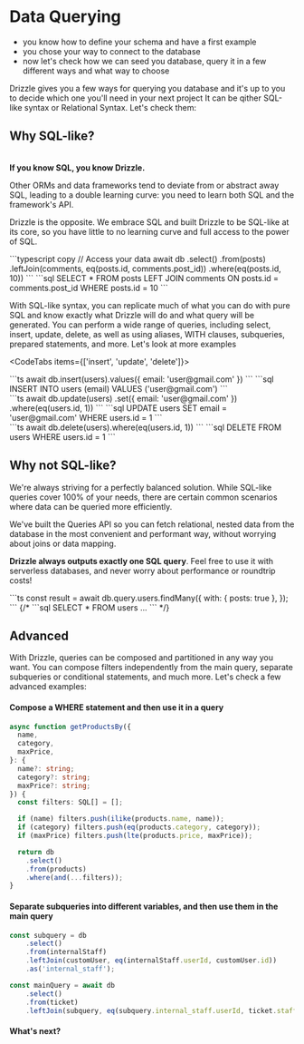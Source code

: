 
# Data Querying

- you know how to define your schema and have a first example
- you chose your way to connect to the database
- now let's check how we can seed you database, query it in a few different ways and what way to choose

Drizzle gives you a few ways for querying you database and it's up to you to decide which one you'll need in your next project
It can be qither SQL-like syntax or Relational Syntax. Let's check them:

## Why SQL-like?
\
**If you know SQL, you know Drizzle.**

Other ORMs and data frameworks tend to deviate from or abstract away SQL, leading to a double learning curve: you need to learn both SQL and the framework's API.

Drizzle is the opposite.
We embrace SQL and built Drizzle to be SQL-like at its core, so you have little to no learning curve and full access to the power of SQL.

<Section>
```typescript copy
// Access your data
await db
  .select()
	.from(posts)
	.leftJoin(comments, eq(posts.id, comments.post_id))
	.where(eq(posts.id, 10))
```
```sql
SELECT * 
FROM posts
LEFT JOIN comments ON posts.id = comments.post_id
WHERE posts.id = 10
```
</Section>

With SQL-like syntax, you can replicate much of what you can do with pure SQL and know 
exactly what Drizzle will do and what query will be generated. You can perform a wide range of queries, 
including select, insert, update, delete, as well as using aliases, WITH clauses, subqueries, prepared statements, 
and more. Let's look at more examples

<CodeTabs items={['insert', 'update', 'delete']}>
<Section>
```ts
await db.insert(users).values({ email: 'user@gmail.com' })
```
```sql
INSERT INTO users (email) VALUES ('user@gmail.com')
```
</Section>
<Section>
```ts
await db.update(users)
        .set({ email: 'user@gmail.com' })
        .where(eq(users.id, 1))
```
```sql
UPDATE users 
SET email = 'user@gmail.com'
WHERE users.id = 1
```
</Section>
<Section>
```ts
await db.delete(users).where(eq(users.id, 1))
```
```sql
DELETE FROM users WHERE users.id = 1
```
</Section>
</CodeTabs>

## Why not SQL-like?

We're always striving for a perfectly balanced solution. While SQL-like queries cover 100% of your needs, 
there are certain common scenarios where data can be queried more efficiently.

We've built the Queries API so you can fetch relational, nested data from the database in the most convenient 
and performant way, without worrying about joins or data mapping.

**Drizzle always outputs exactly one SQL query**. Feel free to use it with serverless databases,
and never worry about performance or roundtrip costs!

<Section>
```ts
const result = await db.query.users.findMany({
	with: {
		posts: true
	},
});
```
{/* ```sql
SELECT * FROM users ...
``` */}
</Section>

## Advanced
With Drizzle, queries can be composed and partitioned in any way you want. You can compose filters 
independently from the main query, separate subqueries or conditional statements, and much more. 
Let's check a few advanced examples:

#### Compose a WHERE statement and then use it in a query
```ts
async function getProductsBy({
  name,
  category,
  maxPrice,
}: {
  name?: string;
  category?: string;
  maxPrice?: string;
}) {
  const filters: SQL[] = [];

  if (name) filters.push(ilike(products.name, name));
  if (category) filters.push(eq(products.category, category));
  if (maxPrice) filters.push(lte(products.price, maxPrice));

  return db
    .select()
    .from(products)
    .where(and(...filters));
}
```

#### Separate subqueries into different variables, and then use them in the main query
```ts
const subquery = db
	.select()
	.from(internalStaff)
	.leftJoin(customUser, eq(internalStaff.userId, customUser.id))
	.as('internal_staff');

const mainQuery = await db
	.select()
	.from(ticket)
	.leftJoin(subquery, eq(subquery.internal_staff.userId, ticket.staffId));
```

#### What's next?
<br/>
<Flex>
  <LinksList 
    title='Access your data'
    links={[
        ["Query", "/docs/rqb"], 
        ["Select", "/docs/select"],
        ["Insert", "/docs/insert"],
        ["Update", "/docs/update"],
        ["Delete", "/docs/delete"],
        ["Filters", "/docs/operators"],
        ["Joins", "/docs/joins"],
        ["sql`` operator", "/docs/sql"],
      ]}
  />
  <LinksList 
    title='Zero to Hero'
    links={[
        ["Migrations", "/docs/migrations"], 
      ]}
  />
</Flex>

